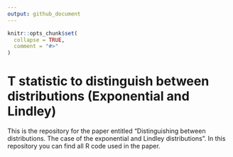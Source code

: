 ```yaml
---
output: github_document
---
```


<!-- README.md is generated from README.Rmd. Please edit that file -->

```r
knitr::opts_chunk$set(
  collapse = TRUE,
  comment = "#>"
)
```

# T statistic to distinguish between distributions (Exponential and Lindley)

<!-- badges: start -->
<!-- badges: end -->

This is the repository for the paper entitled "Distinguishing between distributions. The case of the exponential and Lindley distributions". In this repository you can find all R code used in the paper.


